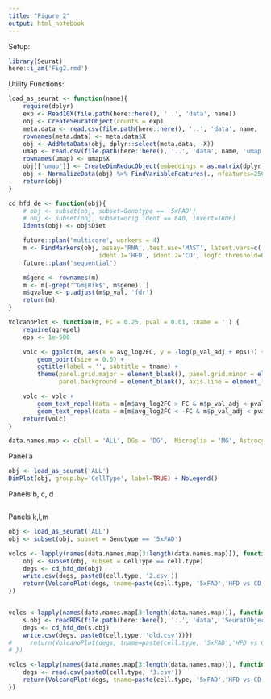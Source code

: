 ```yaml
---
title: "Figure 2"
output: html_notebook
---
```


Setup:
```r
library(Seurat)
here::i_am('Fig2.rmd')
```

Utility Functions:
```r

load_as_seurat <- function(name){
    require(dplyr)
    exp <- Read10X(file.path(here::here(), '..', 'data', name))
    obj <- CreateSeuratObject(counts = exp)
    meta.data <- read.csv(file.path(here::here(), '..', 'data', name, 'metadata.csv'))
    rownames(meta.data) <- meta.data$X
    obj <- AddMetaData(obj, dplyr::select(meta.data, -X))
    umap <- read.csv(file.path(here::here(), '..', 'data', name, 'umap.csv'))
    rownames(umap) <- umap$X
    obj[['umap']] <- CreateDimReducObject(embeddings = as.matrix(dplyr::select(umap, -X)), key = "UMAP_")
    obj <- NormalizeData(obj) %>% FindVariableFeatures(., nfeatures=2500) %>% ScaleData()
    return(obj)
}

cd_hfd_de <- function(obj){
    # obj <- subset(obj, subset=Genotype == '5xFAD')
    # obj <- subset(obj, subset=orig.ident == 640, invert=TRUE)
    Idents(obj) <- obj$Diet

    future::plan('multicore', workers = 4)
    m <- FindMarkers(obj, assay='RNA', test.use='MAST', latent.vars=c('Batch'),
                         ident.1='HFD', ident.2='CD', logfc.threshold=0)
    future::plan('sequential')

    m$gene <- rownames(m)
    m <- m[-grep('^Gm|Rik$', m$gene), ]
    m$qvalue <- p.adjust(m$p_val, 'fdr')
    return(m)
}

VolcanoPlot <- function(m, FC = 0.25, pval = 0.01, tname = '') {
    require(ggrepel)
    eps <- 1e-500

    volc <- ggplot(m, aes(x = avg_log2FC, y = -log(p_val_adj + eps))) +
        geom_point(size = 0.5) +
        ggtitle(label = '', subtitle = tname) +
        theme(panel.grid.major = element_blank(), panel.grid.minor = element_blank(),
              panel.background = element_blank(), axis.line = element_line(colour = "black"))

    volc <- volc +
        geom_text_repel(data = m[m$avg_log2FC > FC & m$p_val_adj < pval,], aes(label = gene), size = 3, color = "steelblue4") +
        geom_text_repel(data = m[m$avg_log2FC < -FC & m$p_val_adj < pval,], aes(label = gene), size = 3, color = "plum4")
    return(volc)
}

data.names.map <- c(all = 'ALL', DGs = 'DG',  Microglia = 'MG', Astrocytes = 'AST', Oligodendrocytes = 'OLG')

```
Panel a
```r
obj <- load_as_seurat('ALL')
DimPlot(obj, group.by='CellType', label=TRUE) + NoLegend()
```
Panels b, c, d
```r
```
Panels k,l,m
```r
obj <- load_as_seurat('ALL')
obj <- subset(obj, subset = Genotype == '5xFAD')

volcs <- lapply(names(data.names.map[3:length(data.names.map)]), function(cell.type){
    obj <- subset(obj, subset = CellType == cell.type)
    degs <- cd_hfd_de(obj)
    write.csv(degs, paste0(cell.type, '2.csv'))
    return(VolcanoPlot(degs, tname=paste(cell.type, '5xFAD','HFD vs CD', sep=' ,')))
})


volcs <-lapply(names(data.names.map[3:length(data.names.map)]), function(cell.type){
    s.obj <- readRDS(file.path(here::here(), '..', 'data', 'SeuratObjects', paste0(cell.type, '_ad.rds')))
    degs <- cd_hfd_de(s.obj)
    write.csv(degs, paste0(cell.type, 'old.csv'))})
#     return(VolcanoPlot(degs, tname=paste(cell.type, '5xFAD','HFD vs CD', sep=' ,')))
# })

volcs <-lapply(names(data.names.map[3:length(data.names.map)]), function(cell.type){
    degs <- read.csv(paste0(cell.type, '3.csv'))
    return(VolcanoPlot(degs, tname=paste(cell.type, '5xFAD','HFD vs CD', sep=' ,')))
})

```

